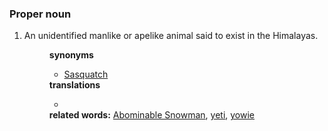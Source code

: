 ===Proper noun===
#An unidentified manlike or apelike animal said to exist in the Himalayas.
#:'''synonyms'''
#:*[[Sasquatch]]
#:'''translations'''
#:*
#:'''related words:''' [[Abominable Snowman]], [[yeti]], [[yowie]]
